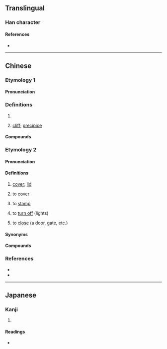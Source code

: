 {{character info}}
==Translingual==

===Han character===
{{Han char|rn=46|rad=山|as=07|sn=10|four=22187|canj=UGNO|ids=⿱山坎}}

====References====
* {{Han ref|kx=0312.301|hdz=10772.130|uh=5D01|ud=23809|bh=AE72|bd=44658}}

----

==Chinese==

===Etymology 1===
{{zh-forms|alt=嵌,磡-Min Nan}}

====Pronunciation====
{{zh-pron
|m=崁
|c=ham3
|h=pfs=khám
|md=
|mn=khàm
|mn-t=kam3
|w=
|cat=
}}

===Definitions===
{{zh-hanzi}}

# {{zh-used in|赤崁}}
# {{lb|zh|Min Nan}} [[cliff]]; [[precipice]]
#: {{zh-alt-inline|磡}}

====Compounds====
{{zh-der|崁頂|赤崁樓|大崁|崁腳|崁下|崁脚|山崁}}

===Etymology 2===
{{zh-forms|alt=勘,㪠}}

====Pronunciation====
{{zh-pron
|mn=khàm
|mn-t=kam3
|cat=v,n
}}

====Definitions====
{{zh-hanzi}}

# {{lb|zh|Min Nan}} [[cover]]; [[lid]]
# {{lb|zh|Min Nan}} to [[cover]]
# {{lb|zh|Hokkien}} to [[stamp]]
# {{lb|zh|Singaporean|&|Penang Hokkien}} to [[turn off]] (lights)
# {{lb|zh|Penang Hokkien}} to [[close]] (a door, gate, etc.)

====Synonyms====
{{zh-dial|蓋子}}
{{zh-dial|蓋-2}}
{{zh-dial|關}}

====Compounds====
{{zh-der|暗崁}}

===References===
* {{R:twedu|A01121}}
* {{thcwd|5909}}

----

==Japanese==

===Kanji===
{{ja-kanji|grade=|rs=山07}}

# {{rfdef|ja|sort=山07}}

====Readings====
* {{ja-readings|on=かん|kun=くぼみ}}